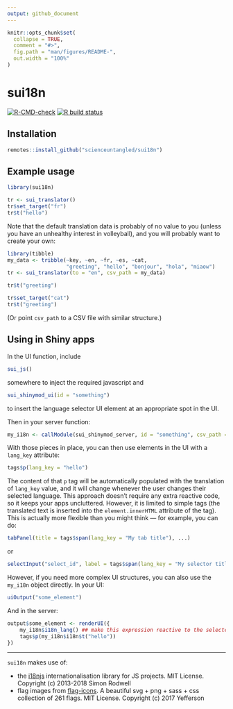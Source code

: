 ```yaml
---
output: github_document
---
```


<!-- README.md is generated from README.Rmd. Please edit that file -->

```r
knitr::opts_chunk$set(
  collapse = TRUE,
  comment = "#>",
  fig.path = "man/figures/README-",
  out.width = "100%"
)
```

# sui18n

<!-- badges: start -->
[![R-CMD-check](https://github.com/scienceuntangled/sui18n/actions/workflows/R-CMD-check.yaml/badge.svg)](https://github.com/scienceuntangled/sui18n/actions/workflows/R-CMD-check.yaml)
[![R build status](https://github.com/scienceuntangled/sui18n/workflows/test-coverage/badge.svg)](https://github.com/scienceuntangled/sui18n/actions)
<!-- badges: end -->

## Installation

``` r
remotes::install_github("scienceuntangled/sui18n")

```

## Example usage

```r
library(sui18n)

tr <- sui_translator()
tr$set_target("fr")
tr$t("hello")

```

Note that the default translation data is probably of no value to you (unless you have an unhealthy interest in volleyball), and you will probably want to create your own:

```r
library(tibble)
my_data <- tribble(~key, ~en, ~fr, ~es, ~cat,
                   "greeting", "hello", "bonjour", "hola", "miaow")
tr <- sui_translator(to = "en", csv_path = my_data)

tr$t("greeting")

tr$set_target("cat")
tr$t("greeting")

```

(Or point `csv_path` to a CSV file with similar structure.)

## Using in Shiny apps

In the UI function, include
``` r
sui_js()
```
somewhere to inject the required javascript and

``` r
sui_shinymod_ui(id = "something")
```

to insert the language selector UI element at an appropriate spot in the UI.

Then in your server function:

``` r
my_i18n <- callModule(sui_shinymod_server, id = "something", csv_path = "/path/to/csv")

```

With those pieces in place, you can then use elements in the UI with a `lang_key` attribute:

```r
tags$p(lang_key = "hello")
```

The content of that `p` tag will be automatically populated with the translation of `lang_key` value, and it will change whenever the user changes their selected language. This approach doesn't require any extra reactive code, so it keeps your apps uncluttered. However, it is limited to simple tags (the translated text is inserted into the `element.innerHTML` attribute of the tag). This is actually more flexible than you might think &mdash; for example, you can do:

```r
tabPanel(title = tags$span(lang_key = "My tab title"), ...)
```

or

```r
selectInput("select_id", label = tags$span(lang_key = "My selector title"), ...)
```

However, if you need more complex UI structures, you can also use the `my_i18n` object directly. In your UI:

```r
uiOutput("some_element")
```
And in the server:

```r
output$some_element <- renderUI({
    my_i18n$i18n_lang() ## make this expression reactive to the selected language
    tags$p(my_i18n$i18n$t("hello"))
})
```


----

`sui18n` makes use of:

- the [i18njs](https://github.com/roddeh/i18njs) internationalisation library for JS projects. MIT License. Copyright (c) 2013-2018 Simon Rodwell
- flag images from [flag-icons](https://github.com/yammadev/flag-icons). A beautiful svg + png + sass + css collection of 261 flags. MIT License. Copyright (c) 2017 Yefferson

